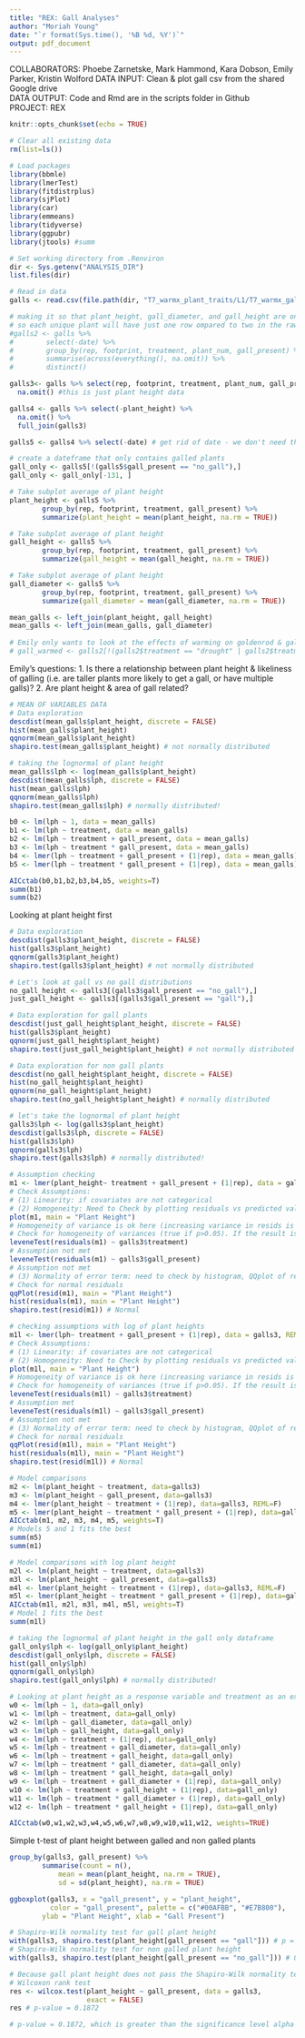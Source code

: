 ```yaml
---
title: "REX: Gall Analyses"
author: "Moriah Young"
date: "`r format(Sys.time(), '%B %d, %Y')`"
output: pdf_document
---
```


COLLABORATORS: Phoebe Zarnetske, Mark Hammond, Kara Dobson, Emily Parker, Kristin Wolford 
DATA INPUT: Clean & plot gall csv from the shared Google drive  
DATA OUTPUT: Code and Rmd are in the scripts folder in Github  
PROJECT: REX  

```r
knitr::opts_chunk$set(echo = TRUE)
```

```r
# Clear all existing data
rm(list=ls())

# Load packages
library(bbmle)
library(lmerTest)
library(fitdistrplus)
library(sjPlot)
library(car)
library(emmeans)
library(tidyverse)
library(ggpubr)
library(jtools) #summ 

# Set working directory from .Renviron
dir <- Sys.getenv("ANALYSIS_DIR")
list.files(dir)

# Read in data
galls <- read.csv(file.path(dir, "T7_warmx_plant_traits/L1/T7_warmx_galls_L1.csv"))

# making it so that plant_height, gall_diameter, and gall_height are on the same row for the same plant
# so each unique plant will have just one row ompared to two in the raw data.
#galls2 <- galls %>% 
#        select(-date) %>% 
#        group_by(rep, footprint, treatment, plant_num, gall_present) %>% 
#        summarise(across(everything(), na.omit)) %>% 
#        distinct()

galls3<- galls %>% select(rep, footprint, treatment, plant_num, gall_present, plant_height) %>% 
  na.omit() #this is just plant height data

galls4 <- galls %>% select(-plant_height) %>% 
  na.omit() %>% 
  full_join(galls3)

galls5 <- galls4 %>% select(-date) # get rid of date - we don't need this and some have NAs

# create a dateframe that only contains galled plants
gall_only <- galls5[!(galls5$gall_present == "no_gall"),]
gall_only <- gall_only[-131, ]

# Take subplot average of plant height
plant_height <- galls5 %>%
        group_by(rep, footprint, treatment, gall_present) %>%
        summarize(plant_height = mean(plant_height, na.rm = TRUE))

# Take subplot average of plant height
gall_height <- galls5 %>%
        group_by(rep, footprint, treatment, gall_present) %>%
        summarize(gall_height = mean(gall_height, na.rm = TRUE))

# Take subplot average of plant height
gall_diameter <- galls5 %>%
        group_by(rep, footprint, treatment, gall_present) %>%
        summarize(gall_diameter = mean(gall_diameter, na.rm = TRUE))

mean_galls <- left_join(plant_height, gall_height)
mean_galls <- left_join(mean_galls, gall_diameter)
        
# Emily only wants to look at the effects of warming on goldenrod & galls so get rid of "drought" and "warmed_drought"
# gall_warmed <- galls2[!(galls2$treatment == "drought" | galls2$treatment == "warmed_drought"),]
```

Emily's questions:
1. Is there a relationship between plant height & likeliness of galling (i.e. are taller plants more likely to get a gall, or have multiple galls)?
2. Are plant height & area of gall related?

```r
# MEAN OF VARIABLES DATA
# Data exploration
descdist(mean_galls$plant_height, discrete = FALSE)
hist(mean_galls$plant_height)
qqnorm(mean_galls$plant_height)
shapiro.test(mean_galls$plant_height) # not normally distributed

# taking the lognormal of plant height
mean_galls$lph <- log(mean_galls$plant_height)
descdist(mean_galls$lph, discrete = FALSE)
hist(mean_galls$lph)
qqnorm(mean_galls$lph)
shapiro.test(mean_galls$lph) # normally distributed!

b0 <- lm(lph ~ 1, data = mean_galls)
b1 <- lm(lph ~ treatment, data = mean_galls)
b2 <- lm(lph ~ treatment + gall_present, data = mean_galls)
b3 <- lm(lph ~ treatment * gall_present, data = mean_galls)
b4 <- lmer(lph ~ treatment + gall_present + (1|rep), data = mean_galls)
b5 <- lmer(lph ~ treatment * gall_present + (1|rep), data = mean_galls)

AICctab(b0,b1,b2,b3,b4,b5, weights=T)
summ(b1)
summ(b2)
```

Looking at plant height first
```r
# Data exploration
descdist(galls3$plant_height, discrete = FALSE)
hist(galls3$plant_height)
qqnorm(galls3$plant_height)
shapiro.test(galls3$plant_height) # not normally distributed

# Let's look at gall vs no gall distributions
no_gall_height <- galls3[(galls3$gall_present == "no_gall"),]
just_gall_height <- galls3[(galls3$gall_present == "gall"),]

# Data exploration for gall plants
descdist(just_gall_height$plant_height, discrete = FALSE)
hist(galls3$plant_height)
qqnorm(just_gall_height$plant_height)
shapiro.test(just_gall_height$plant_height) # not normally distributed

# Data exploration for non gall plants
descdist(no_gall_height$plant_height, discrete = FALSE)
hist(no_gall_height$plant_height)
qqnorm(no_gall_height$plant_height)
shapiro.test(no_gall_height$plant_height) # normally distributed

# let's take the lognormal of plant height
galls3$lph <- log(galls3$plant_height)
descdist(galls3$lph, discrete = FALSE)
hist(galls3$lph)
qqnorm(galls3$lph)
shapiro.test(galls3$lph) # normally distributed!
```

```r
# Assumption checking
m1 <- lmer(plant_height~ treatment + gall_present + (1|rep), data = galls3, REML=FALSE)
# Check Assumptions:
# (1) Linearity: if covariates are not categorical
# (2) Homogeneity: Need to Check by plotting residuals vs predicted values.
plot(m1, main = "Plant Height")
# Homogeneity of variance is ok here (increasing variance in resids is not increasing with fitted values)
# Check for homogeneity of variances (true if p>0.05). If the result is not significant, the assumption of equal variances (homoscedasticity) is met (no significant difference between the group variances).
leveneTest(residuals(m1) ~ galls3$treatment)
# Assumption not met
leveneTest(residuals(m1) ~ galls3$gall_present)
# Assumption not met
# (3) Normality of error term: need to check by histogram, QQplot of residuals, could do Kolmogorov-Smirnov test.
# Check for normal residuals
qqPlot(resid(m1), main = "Plant Height")
hist(residuals(m1), main = "Plant Height")
shapiro.test(resid(m1)) # Normal

# checking assumptions with log of plant heights
m1l <- lmer(lph~ treatment + gall_present + (1|rep), data = galls3, REML=FALSE)
# Check Assumptions:
# (1) Linearity: if covariates are not categorical
# (2) Homogeneity: Need to Check by plotting residuals vs predicted values.
plot(m1l, main = "Plant Height")
# Homogeneity of variance is ok here (increasing variance in resids is not increasing with fitted values)
# Check for homogeneity of variances (true if p>0.05). If the result is not significant, the assumption of equal variances (homoscedasticity) is met (no significant difference between the group variances).
leveneTest(residuals(m1l) ~ galls3$treatment)
# Assumption met
leveneTest(residuals(m1l) ~ galls3$gall_present)
# Assumption not met
# (3) Normality of error term: need to check by histogram, QQplot of residuals, could do Kolmogorov-Smirnov test.
# Check for normal residuals
qqPlot(resid(m1l), main = "Plant Height")
hist(residuals(m1l), main = "Plant Height")
shapiro.test(resid(m1l)) # Normal

# Model comparisons
m2 <- lm(plant_height ~ treatment, data=galls3)
m3 <- lm(plant_height ~ gall_present, data=galls3)
m4 <- lmer(plant_height ~ treatment + (1|rep), data=galls3, REML=F)
m5 <- lmer(plant_height ~ treatment * gall_present + (1|rep), data=galls3, REML=F)
AICctab(m1, m2, m3, m4, m5, weights=T)
# Models 5 and 1 fits the best
summ(m5)
summ(m1)

# Model comparisons with log plant height
m2l <- lm(plant_height ~ treatment, data=galls3)
m3l <- lm(plant_height ~ gall_present, data=galls3)
m4l <- lmer(plant_height ~ treatment + (1|rep), data=galls3, REML=F)
m5l <- lmer(plant_height ~ treatment * gall_present + (1|rep), data=galls3, REML=F)
AICctab(m1l, m2l, m3l, m4l, m5l, weights=T)
# Model 1 fits the best
summ(m1l)
```


```r
# taking the lognormal of plant height in the gall only dataframe
gall_only$lph <- log(gall_only$plant_height)
descdist(gall_only$lph, discrete = FALSE)
hist(gall_only$lph)
qqnorm(gall_only$lph)
shapiro.test(gall_only$lph) # normally distributed!

# Looking at plant height as a response variable and treatment as an explanatory variable. 
w0 <- lm(lph ~ 1, data=gall_only)
w1 <- lm(lph ~ treatment, data=gall_only)
w2 <- lm(lph ~ gall_diameter, data=gall_only)
w3 <- lm(lph ~ gall_height, data=gall_only)
w4 <- lm(lph ~ treatment + (1|rep), data=gall_only)
w5 <- lm(lph ~ treatment + gall_diameter, data=gall_only)
w6 <- lm(lph ~ treatment + gall_height, data=gall_only)
w7 <- lm(lph ~ treatment * gall_diameter, data=gall_only)
w8 <- lm(lph ~ treatment * gall_height, data=gall_only)
w9 <- lm(lph ~ treatment + gall_diameter + (1|rep), data=gall_only)
w10 <- lm(lph ~ treatment + gall_height + (1|rep), data=gall_only)
w11 <- lm(lph ~ treatment * gall_diameter + (1|rep), data=gall_only)
w12 <- lm(lph ~ treatment * gall_height + (1|rep), data=gall_only)

AICctab(w0,w1,w2,w3,w4,w5,w6,w7,w8,w9,w10,w11,w12, weights=TRUE)
```


Simple t-test of plant height between galled and non galled plants
```r
group_by(galls3, gall_present) %>%
        summarise(count = n(),
            mean = mean(plant_height, na.rm = TRUE),
            sd = sd(plant_height), na.rm = TRUE)

ggboxplot(galls3, x = "gall_present", y = "plant_height", 
          color = "gall_present", palette = c("#00AFBB", "#E7B800"),
        ylab = "Plant Height", xlab = "Gall Present")

# Shapiro-Wilk normality test for gall plant height
with(galls3, shapiro.test(plant_height[gall_present == "gall"])) # p = 0.002157 - not normally distributed
# Shapiro-Wilk normality test for non galled plant height
with(galls3, shapiro.test(plant_height[gall_present == "no_gall"])) # 0.08565 - normally distributed

# Because gall plant height does not pass the Shapiro-Wilk normality test, doing a non parametric two-samples
# Wilcoxon rank test
res <- wilcox.test(plant_height ~ gall_present, data = galls3,
                   exact = FALSE)
res # p-value = 0.1872

# p-value = 0.1872, which is greater than the significance level alpha = 0.05, therefore we can conclude that gall and no gall plant height is not significantly different from one another.
```

